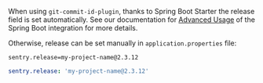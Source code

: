 When using `git-commit-id-plugin`, thanks to Spring Boot Starter the release field is set automatically. See our documentation for [Advanced Usage](/platforms/java/guides/spring-boot/advanced-usage/#using-git-commit-id-as-the-release) of the Spring Boot integration for more details.

Otherwise, release can be set manually in `application.properties` file:

```properties {tabTitle: application.properties}
sentry.release=my-project-name@2.3.12
```

```yaml {tabTitle: application.yml}
sentry.release: 'my-project-name@2.3.12'
```
